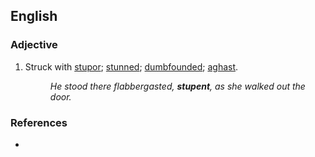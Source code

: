 ==English==

===Adjective===
{{en-adj}}

# {{rare}} Struck with [[stupor]]; [[stunned]]; [[dumbfounded]]; [[aghast]].
#: ''He stood there flabbergasted, '''stupent''', as she walked out the door.''

===References===
* {{R:Century 1911}}